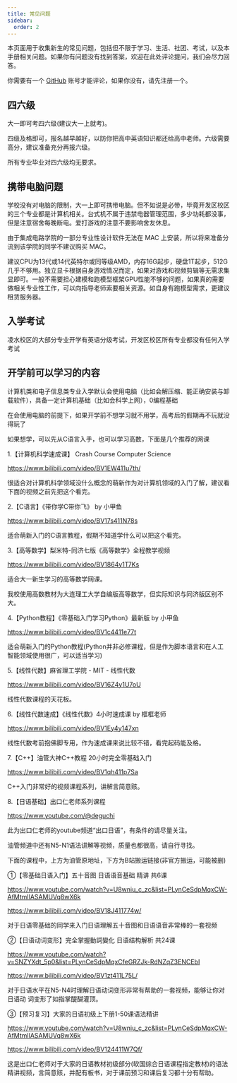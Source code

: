 ```yaml
---
title: 常见问题
sidebar:
  order: 2
---
```


本页面用于收集新生的常见问题，包括但不限于学习、生活、社团、考试，以及本手册相关问题。如果你有问题没有找到答案，欢迎在此处评论提问，我们会尽力回答。

你需要有一个 [GitHub](https://github.com/) 账号才能评论，如果你没有，请先注册一个。

## 四六级

大一即可考四六级(建议大一上就考)。

四级及格即可，报名越早越好，以防你把高中英语知识都还给高中老师。六级需要高分，建议准备充分再报六级。

所有专业毕业对四六级均无要求。

## 携带电脑问题
学校没有对电脑的限制，大一上即可携带电脑。但不如说是必带，毕竟开发区校区的三个专业都是计算机相关。台式机不属于违禁电器管理范围，多少功耗都没事，但是注意宿舍每晚断电。爱打游戏的注意不要影响舍友休息。

由于集成电路学院的一部分专业性设计软件无法在 MAC 上安装，所以将来准备分流到该学院的同学不建议购买 MAC。

建议CPU为13代或14代英特尔或同等级AMD，内存16G起步，硬盘1T起步，512G几乎不够用。独立显卡根据自身游戏情况而定，如果对游戏和视频剪辑等无需求集显即可。一般不需要担心建模和跑模型框架GPU性能不够的问题，如果真的需要做相关专业性工作，可以向指导老师索要相关资源。如自身有跑模型需求，更建议租赁服务器。

## 入学考试

凌水校区的大部分专业开学有英语分级考试，开发区校区所有专业都没有任何入学考试



## 开学前可以学习的内容

计算机类和电子信息类专业入学默认会使用电脑（比如会解压缩、能正确安装与卸载软件），具备一定计算机基础（比如会科学上网），0编程基础

在会使用电脑的前提下，如果开学前不想学习就不用学，高考后的假期再不玩就没得玩了

如果想学，可以先从C语言入手，也可以学习高数，下面是几个推荐的网课

1.【计算机科学速成课】 Crash Course Computer Science

https://www.bilibili.com/video/BV1EW411u7th/

很适合对计算机科学领域没什么概念的萌新作为对计算机领域的入门了解，建议看下面的视频之前先把这个看完。

2.【C语言】《带你学C带你飞》 by 小甲鱼

https://www.bilibili.com/video/BV17s411N78s

适合萌新入门的C语言教程，假期不知道学什么可以把这个看完。

3.【高等数学】梨米特-同济七版《高等数学》全程教学视频

https://www.bilibili.com/video/BV1864y1T7Ks

适合大一新生学习的高等数学网课。

我校使用高数教材为大连理工大学自编版高等数学，但实际知识与同济版区别不大。

4.【Python教程】《零基础入门学习Python》最新版 by 小甲鱼

https://www.bilibili.com/video/BV1c4411e77t

适合萌新入门的Python教程(Python并非必修课程，但是作为脚本语言和在人工智能领域使用很广，可以适当学习)

5.【线性代数】麻省理工学院 - MIT - 线性代数

https://www.bilibili.com/video/BV16Z4y1U7oU

线性代数课程的天花板。

6.【线性代数速成】《线性代数》4小时速成课 by 框框老师

https://www.bilibili.com/video/BV1Ey4y147xn

线性代数考前抱佛脚专用，作为速成课来说比较不错，看完起码能及格。

7.【C++】油管大神C++教程 20小时完全零基础入门

https://www.bilibili.com/video/BV1qh411p7Sa

C++入门非常好的视频课程系列，讲解言简意赅。

8.【日语基础】出口仁老师系列课程

https://www.youtube.com/@deguchi

此为出口仁老师的youtube频道“出口日语”，有条件的请尽量关注。

油管频道中还有N5-N1语法讲解等视频，质量也都很高，请自行寻找。

下面的课程中，上方为油管原地址，下方为B站搬运链接(非官方搬运，可能被删)

①【零基础日语入门】五十音图 日语语音基础 精讲 共6课

https://www.youtube.com/watch?v=U8wniu_c_zc&list=PLynCeSdpMqxCW-AfMtmIlASAMUVq8wX6k

https://www.bilibili.com/video/BV18J411774w/

对于日语零基础的同学来入门日语理解五十音图和日语语音非常棒的一套视频

②【日语动词变形】完全掌握動詞變化 日语结构解析 共24课

https://www.youtube.com/watch?v=SNZYXdt_5p0&list=PLynCeSdpMqxCfeGRZJk-RdNZqZ3ENCEbI

https://www.bilibili.com/video/BV1zt411L75L/

对于日语水平在N5-N4时理解日语动词变形非常有帮助的一套视频，能够让你对日语动	词变形了如指掌醍醐灌顶。

③【预习复习】大家的日语初级上下册1-50课语法精讲

https://www.youtube.com/watch?v=U8wniu_c_zc&list=PLynCeSdpMqxCW-AfMtmIlASAMUVq8wX6k

https://www.bilibili.com/video/BV124411W7Qf/

这是出口仁老师对于大家的日语教材初级部分(软国综合日语课程指定教材)的语法精讲视频，言简意赅，并配有板书，对于课前预习和课后复习都十分有帮助。